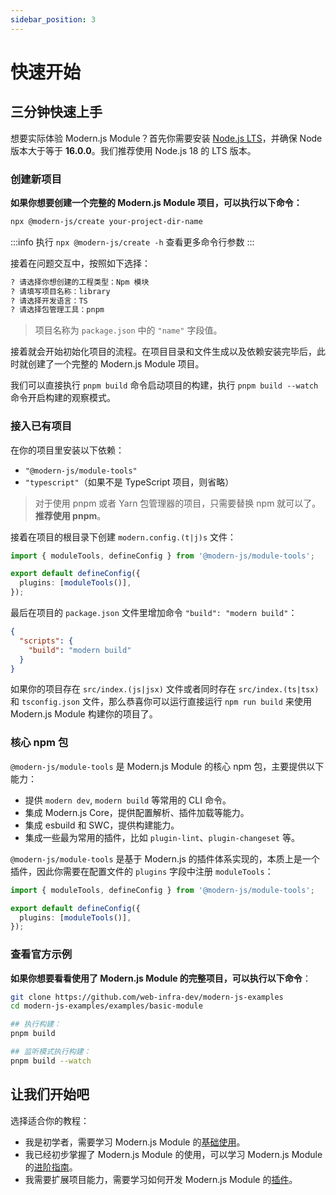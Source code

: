```yaml
---
sidebar_position: 3
---
```


# 快速开始

## 三分钟快速上手

想要实际体验 Modern.js Module？首先你需要安装 [Node.js LTS](https://github.com/nodejs/Release)，并确保 Node 版本大于等于 **16.0.0**。我们推荐使用 Node.js 18 的 LTS 版本。

### 创建新项目

**如果你想要创建一个完整的 Modern.js Module 项目，可以执行以下命令：**

```bash
npx @modern-js/create your-project-dir-name
```

:::info
执行 `npx @modern-js/create -h` 查看更多命令行参数
:::

接着在问题交互中，按照如下选择：

```bash
? 请选择你想创建的工程类型：Npm 模块
? 请填写项目名称：library
? 请选择开发语言：TS
? 请选择包管理工具：pnpm
```

> 项目名称为 `package.json` 中的 `"name"` 字段值。

接着就会开始初始化项目的流程。在项目目录和文件生成以及依赖安装完毕后，此时就创建了一个完整的 Modern.js Module 项目。

我们可以直接执行 `pnpm build` 命令启动项目的构建，执行 `pnpm build --watch` 命令开启构建的观察模式。

### 接入已有项目

在你的项目里安装以下依赖：

- `"@modern-js/module-tools"`
- `"typescript"`（如果不是 TypeScript 项目，则省略）


<PackageManagerTabs command="add @modern-js/module-tools typescript -D" />

> 对于使用 pnpm 或者 Yarn 包管理器的项目，只需要替换 npm 就可以了。**推荐使用 pnpm**。

接着在项目的根目录下创建 `modern.config.(t|j)s` 文件：

```ts
import { moduleTools, defineConfig } from '@modern-js/module-tools';

export default defineConfig({
  plugins: [moduleTools()],
});
```

最后在项目的 `package.json` 文件里增加命令 `"build": "modern build"`：

```json
{
  "scripts": {
    "build": "modern build"
  }
}
```

如果你的项目存在 `src/index.(js|jsx)` 文件或者同时存在 `src/index.(ts|tsx)` 和 `tsconfig.json` 文件，那么恭喜你可以运行直接运行 `npm run build` 来使用 Modern.js Module 构建你的项目了。

### 核心 npm 包

`@modern-js/module-tools` 是 Modern.js Module 的核心 npm 包，主要提供以下能力：

- 提供 `modern dev`, `modern build` 等常用的 CLI 命令。
- 集成 Modern.js Core，提供配置解析、插件加载等能力。
- 集成 esbuild 和 SWC，提供构建能力。
- 集成一些最为常用的插件，比如 `plugin-lint`、`plugin-changeset` 等。

`@modern-js/module-tools` 是基于 Modern.js 的插件体系实现的，本质上是一个插件，因此你需要在配置文件的 `plugins` 字段中注册 `moduleTools`：

```ts title="modern.config.ts"
import { moduleTools, defineConfig } from '@modern-js/module-tools';

export default defineConfig({
  plugins: [moduleTools()],
});
```

### 查看官方示例

**如果你想要看看使用了 Modern.js Module 的完整项目，可以执行以下命令**：

```bash
git clone https://github.com/web-infra-dev/modern-js-examples
cd modern-js-examples/examples/basic-module

## 执行构建：
pnpm build

## 监听模式执行构建：
pnpm build --watch
```

## 让我们开始吧

选择适合你的教程：

- 我是初学者，需要学习 Modern.js Module 的[基础使用](/guide/basic/before-getting-started)。
- 我已经初步掌握了 Modern.js Module 的使用，可以学习 Modern.js Module 的[进阶指南](/guide/advance/in-depth-about-build)。
- 我需要扩展项目能力，需要学习如何开发 Modern.js Module 的[插件](/plugins/guide/getting-started)。
